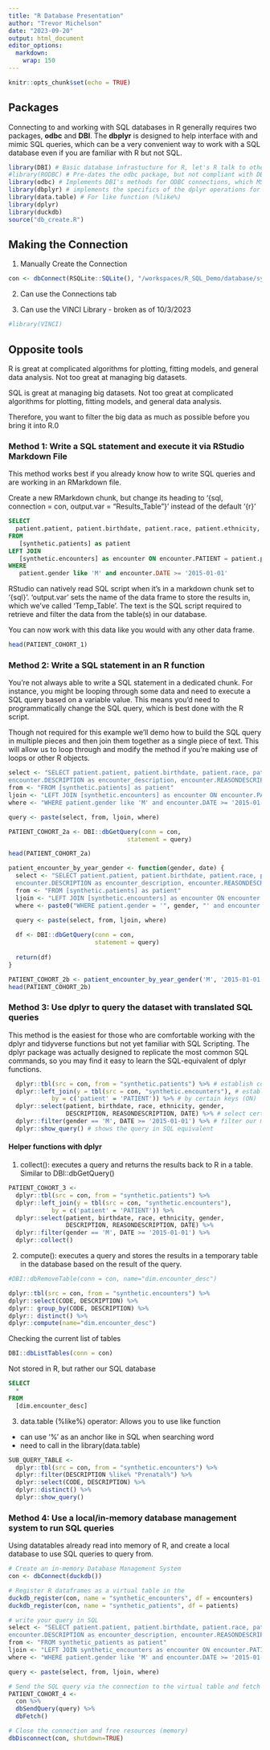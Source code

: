 ```yaml
---
title: "R Database Presentation"
author: "Trevor Michelson"
date: "2023-09-20"
output: html_document
editor_options: 
  markdown: 
    wrap: 150
---
```


```r
knitr::opts_chunk$set(echo = TRUE)
```

## Packages

Connecting to and working with SQL databases in R generally requires two packages, **odbc** and **DBI**. The **dbplyr** is designed to help interface
with and mimic SQL queries, which can be a very convenient way to work with a SQL database even if you are familiar with R but not SQL.

```r
library(DBI) # Basic database infrastucture for R, let's R talk to other databases (MS SQL, MySQL, Oracle, Etc.)
#library(RODBC) # Pre-dates the odbc package, but not compliant with DBI and is no longer in active development
library(odbc) # Implements DBI's methods for ODBC connections, which MS SQL uses
library(dbplyr) # implements the specifics of the dplyr operations for remote SQL table
library(data.table) # For like function (%like%)
library(dplyr)
library(duckdb)
source("db_create.R")
```

## Making the Connection

1. Manually Create the Connection
```r
con <- dbConnect(RSQLite::SQLite(), "/workspaces/R_SQL_Demo/database/synthetic.db", timeout = 10)
```

2. Can use the Connections tab

3. Can use the VINCI Library - broken as of 10/3/2023
```r
#library(VINCI)
```

## Opposite tools

R is great at complicated algorithms for plotting, fitting models, and general data analysis. Not too great at managing big datasets.

SQL is great at managing big datasets. Not too great at complicated algorithms for plotting, fitting models, and general data analysis.

Therefore, you want to filter the big data as much as possible before you bring it into R.0

### Method 1: Write a SQL statement and execute it via RStudio Markdown File

This method works best if you already know how to write SQL queries and are working in an RMarkdown file.

Create a new RMarkdown chunk, but change its heading to '{sql, connection = con, output.var = "Results_Table"}' instead of the default '{r}'

```sql
SELECT 
  patient.patient, patient.birthdate, patient.race, patient.ethnicity, patient.gender, encounter.DESCRIPTION as encounter_description, encounter.REASONDESCRIPTION as notes, encounter.DATE as encounter_date
FROM 
   [synthetic.patients] as patient
LEFT JOIN
   [synthetic.encounters] as encounter ON encounter.PATIENT = patient.patient
WHERE 
   patient.gender like 'M' and encounter.DATE >= '2015-01-01' 
```

RStudio can natively read SQL script when it's in a markdown chunk set to '{sql}'. 'output.var' sets the name of the data frame to store the results
in, which we've called 'Temp_Table'. The text is the SQL script required to retrieve and filter the data from the table(s) in our database.

You can now work with this data like you would with any other data frame.

```r
head(PATIENT_COHORT_1)
```

### Method 2: Write a SQL statement in an R function

You're not always able to write a SQL statement in a dedicated chunk. For instance, you might be looping through some data and need to execute a SQL
query based on a variable value. This means you'd need to programmatically change the SQL query, which is best done with the R script.

Though not required for this example we'll demo how to build the SQL query in multiple pieces and then join them together as a single piece of text.
This will allow us to loop through and modify the method if you're making use of loops or other R objects.

```r
select <- "SELECT patient.patient, patient.birthdate, patient.race, patient.ethnicity, patient.gender,
encounter.DESCRIPTION as encounter_description, encounter.REASONDESCRIPTION as notes, encounter.DATE as encounter_date"
from <- "FROM [synthetic.patients] as patient"
ljoin <- "LEFT JOIN [synthetic.encounters] as encounter ON encounter.PATIENT = patient.patient"
where <- "WHERE patient.gender like 'M' and encounter.DATE >= '2015-01-01'"

query <- paste(select, from, ljoin, where)

PATIENT_COHORT_2a <- DBI::dbGetQuery(conn = con,
                                 statement = query)

head(PATIENT_COHORT_2a)
```

```r
patient_encounter_by_year_gender <- function(gender, date) {
  select <- "SELECT patient.patient, patient.birthdate, patient.race, patient.ethnicity, patient.gender,
  encounter.DESCRIPTION as encounter_description, encounter.REASONDESCRIPTION as notes, encounter.DATE as encounter_date"
  from <- "FROM [synthetic.patients] as patient"
  ljoin <- "LEFT JOIN [synthetic.encounters] as encounter ON encounter.PATIENT = patient.patient"
  where <- paste0("WHERE patient.gender = '", gender, "' and encounter.DATE >= '", date,"'")

  query <- paste(select, from, ljoin, where)
  
  df <- DBI::dbGetQuery(conn = con,
                        statement = query)
  
  return(df)
}

PATIENT_COHORT_2b <- patient_encounter_by_year_gender('M', '2015-01-01')
head(PATIENT_COHORT_2b)
```

### Method 3: Use dplyr to query the dataset with translated SQL queries

This method is the easiest for those who are comfortable working with the dplyr and tidyverse functions but not yet familiar with SQL Scripting. The
dplyr package was actually designed to replicate the most common SQL commands, so you may find it easy to learn the SQL-equivalent of dplyr functions.

```r
  dplyr::tbl(src = con, from = "synthetic.patients") %>% # establish connection, grab our main table (FROM)
  dplyr::left_join(y = tbl(src = con, "synthetic.encounters"), # establish connection to join another table (LEFT JOIN)
            by = c('patient' = 'PATIENT')) %>% # by certain keys (ON)
  dplyr::select(patient, birthdate, race, ethnicity, gender,
                DESCRIPTION, REASONDESCRIPTION, DATE) %>% # select certain variables (SELECT)
  dplyr::filter(gender == 'M', DATE >= '2015-01-01') %>% # filter our main table by variables (WHERE)
  dplyr::show_query() # shows the query in SQL equivalent
```

#### Helper functions with dplyr

1.  collect(): executes a query and returns the results back to R in a table. Similar to DBI::dbGetQuery()

```r
PATIENT_COHORT_3 <-
  dplyr::tbl(src = con, from = "synthetic.patients") %>% 
  dplyr::left_join(y = tbl(src = con, "synthetic.encounters"), 
            by = c('patient' = 'PATIENT')) %>% 
  dplyr::select(patient, birthdate, race, ethnicity, gender,
                DESCRIPTION, REASONDESCRIPTION, DATE) %>% 
  dplyr::filter(gender == 'M', DATE >= '2015-01-01') %>% 
  dplyr::collect() 
```

2.  compute(): executes a query and stores the results in a temporary table in the database based on the result of the query.

```r
#DBI::dbRemoveTable(conn = con, name="dim.encounter_desc")

dplyr::tbl(src = con, from = "synthetic.encounters") %>%
dplyr::select(CODE, DESCRIPTION) %>%
dplyr:: group_by(CODE, DESCRIPTION) %>% 
dplyr:: distinct() %>%
dplyr::compute(name="dim.encounter_desc")
```

Checking the current list of tables

```r
DBI::dbListTables(conn = con)
```

Not stored in R, but rather our SQL database

```sql
SELECT
  *
FROM
  [dim.encounter_desc]
```

3.  data.table (%like%) operator: Allows you to use like function
  - can use '%' as an anchor like in SQL when searching word
  - need to call in the library(data.table)
```r
SUB_QUERY_TABLE <- 
  dplyr::tbl(src = con, from = "synthetic.encounters") %>%
  dplyr::filter(DESCRIPTION %like% "Prenatal%") %>%
  dplyr::select(CODE, DESCRIPTION) %>%
  dplyr::distinct() %>%
  dplyr::show_query()
```

### Method 4: Use a local/in-memory database management system to run SQL queries

Using datatables already read into memory of R, and create a local database to use SQL queries to query from.
```r
# Create an in-memory Database Management System
con <- dbConnect(duckdb())

# Register R dataframes as a virtual table in the 
duckdb_register(con, name = "synthetic_encounters", df = encounters)
duckdb_register(con, name = "synthetic_patients", df = patients)

# write your query in SQL
select <- "SELECT patient.patient, patient.birthdate, patient.race, patient.ethnicity, patient.gender,
encounter.DESCRIPTION as encounter_description, encounter.REASONDESCRIPTION as notes, encounter.DATE as encounter_date"
from <- "FROM synthetic_patients as patient"
ljoin <- "LEFT JOIN synthetic_encounters as encounter ON encounter.PATIENT = patient.patient"
where <- "WHERE patient.gender like 'M' and encounter.DATE >= '2015-01-01'"

query <- paste(select, from, ljoin, where)

# Send the SQL query via the connection to the virtual table and fetch the result
PATIENT_COHORT_4 <- 
  con %>% 
  dbSendQuery(query) %>%
  dbFetch()

# Close the connection and free resources (memory) 
dbDisconnect(con, shutdown=TRUE)
```